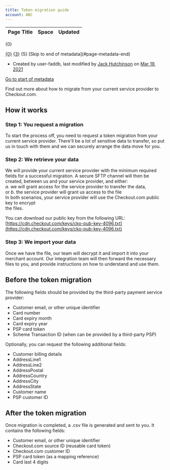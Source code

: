 ```yaml
---
title: Token migration guide
account: ABC
---
```


<table class="aui"> <thead> <tr class="header"> <th class="search-result-title">Page Title</th> <th class="search-result-space">Space</th> <th class="search-result-date">Updated</th> </tr> </thead> </table> <p class="search-result-count">{0}</p> <tr class="search-result"> <td class="search-result-title"><a href="{1}" class="content-type-{2}"><span>{0}</span></a></td> <td class="search-result-space"><a class="space" href="/display/{4}/" title="{3}">{3}</a></td> <td class="search-result-date"><span class="date" title="{6}">{5}</span></td> </tr> [Skip to end of metadata](#page-metadata-end)

*   Created by user-faddb, last modified by [Jack Hutchinson](    /display/~jack.hutchinson
    ) on [Mar 19, 2021](/pages/diffpagesbyversion.action?pageId=2785438&selectedPageVersions=1&selectedPageVersions=2 "Show changes")

[Go to start of metadata](#page-metadata-start)

Find out more about how to migrate from your current service provider to Checkout.com.

How it works
------------

### Step 1: You request a migration

To start the process off, you need to request a token migration from your current service provider. There'll be a lot of sensitive data to transfer, so put us in touch with them and we can securely arrange the data move for you.

### Step 2: We retrieve your data

We will provide your current service provider with the minimum required fields for a successful migration. A secure SFTP channel will then be created, between us and your service provider, and either:  
_a._ we will grant access for the service provider to transfer the data,  
or _b._ the service provider will grant us access to the file  
In both scenarios, your service provider will use the Checkout.com public key to encrypt  
the files.

You can download our public key from the following URL:  
[https://cdn.checkout.com/keys/cko-pub-key-4096.txt](https://cdn.checkout.com/keys/cko-pub-key-4096.txt)

### Step 3: We import your data

Once we have the file, our team will decrypt it and import it into your merchant account. Our integration team will then forward the necessary files to you, and provide instructions on how to understand and use them.

Before the token migration
--------------------------

The following fields should be provided by the third-party payment service provider:

*   Customer email, or other unique identifier
*   Card number
*   Card expiry month
*   Card expiry year
*   PSP card token
*   Scheme Transaction ID (when can be provided by a third-party PSP)

  
Optionally, you can request the following additional fields:

*   Customer billing details
*   AddressLine1
*   AddressLine2
*   AddressPostal
*   AddressCountry
*   AddressCity
*   AddressState
*   Customer name
*   PSP customer ID

After the token migration
-------------------------

Once migration is completed, a .csv file is generated and sent to you. It contains the following fields:

*   Customer email, or other unique identifier
*   Checkout.com source ID (reusable card token)
*   Checkout.com customer ID
*   PSP card token (as a mapping reference)
*   Card last 4 digits
